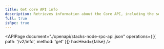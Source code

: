 ```yaml
---
title: Get core API info
description: Retrieves information about the Core API, including the server version.
full: true
isRpc: true
---
```


<APIPage
  document="./openapi/stacks-node-rpc-api.json"
  operations={[{ path: '/v2/info', method: 'get' }]}
  hasHead={false}
/>